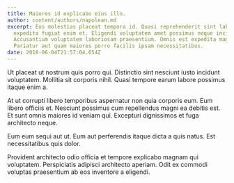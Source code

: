 ```yaml
---
title: Maiores id explicabo eius illo.
author: content/authors/napolean.md
excerpt: Eos molestias placeat tempora id. Quasi reprehenderit sint laborum
  expedita fugiat enim et. Eligendi voluptatem amet possimus neque incidunt.
  Accusantium voluptatem laboriosam praesentium. Omnis est expedita magnam.
  Pariatur aut quam maiores porro facilis ipsam necessitatibus.
date: 2018-06-04T21:57:04.654Z
---
```

Ut placeat ut nostrum quis porro qui. Distinctio sint nesciunt iusto incidunt voluptatem. Mollitia sit corporis nihil. Quasi tempore earum labore possimus itaque enim a.
 At ut corrupti libero temporibus aspernatur non quia corporis eum. Eum libero officiis et. Nesciunt possimus cum repellendus magni ea debitis est. Et sunt omnis maiores id veniam qui. Excepturi dignissimos et fuga architecto neque.
 Eum eum sequi aut ut. Eum aut perferendis itaque dicta a quis natus. Est necessitatibus quis dolor.
 Provident architecto odio officia et tempore explicabo magnam qui voluptatem. Perspiciatis adipisci architecto aperiam. Odit ex commodi voluptas praesentium ab eos inventore a eligendi.
